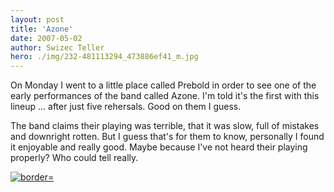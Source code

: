 ```yaml
---
layout: post
title: 'Azone'
date: 2007-05-02
author: Swizec Teller
hero: ./img/232-481113294_473886ef41_m.jpg
---
```

On Monday I went to a little place called Prebold in order to see one of the early performances of the band called Azone. I'm told it's the first with this lineup ... after just five rehersals. Good on them I guess.

The band claims their playing was terrible, that it was slow, full of mistakes and downright rotten. But I guess that's for them to know, personally I found it enjoyable and really good. Maybe because I've not heard their playing properly? Who could tell really.

[![](./img/232-481113294_473886ef41_m.jpg "border=")](http://flickr.com/photos/7280946@N06/481113294/in/set-72157600167409474/)